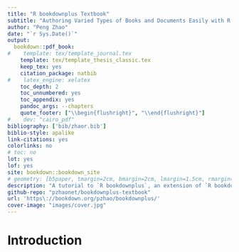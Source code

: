 ```yaml
--- 
title: "R bookdownplus Textbook"
subtitle: "Authoring Varied Types of Books and Documents Easily with R bookdown"
author: "Peng Zhao"
date: "`r Sys.Date()`"
output:
  bookdown::pdf_book:
#    template: tex/template_journal.tex
    template: tex/template_thesis_classic.tex
    keep_tex: yes
    citation_package: natbib
#    latex_engine: xelatex
    toc_depth: 2
    toc_unnumbered: yes
    toc_appendix: yes
    pandoc_args: --chapters
    quote_footer: ["\\begin{flushright}", "\\end{flushright}"]
#    dev: "cairo_pdf"
bibliography: ['bib/zhaor.bib']
biblio-style: apalike
link-citations: yes
colorlinks: no  
# toc: no
lot: yes
lof: yes
site: bookdown::bookdown_site
# geometry: [b5paper, tmargin=2cm, bmargin=2cm, lmargin=1.5cm, rmargin=1.5cm]
description: "A tutorial to `R bookdownplus`, an extension of `R bookdown` package. This books shows helps you write academic journal articles, guitar books, chemical equations, mails, calendars, and diaries, on the basis of R `bookdown`."
github-repo: "pzhaonet/bookdownplus-textbook"
url: 'https\://bookdown.org/pzhao/bookdownplus/'
cover-image: "images/cover.jpg"
---
```


# Introduction {#introduction}
